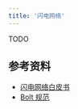 ```yaml
---
title: '闪电网络'
---
```


TODO

## 参考资料

- [闪电网络白皮书](https://github.com/lightningnetwork/paper)
- [Bolt 规范](https://github.com/lightning/bolts)

